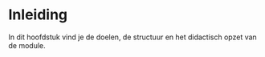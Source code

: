 # Inleiding {#inleiding}

In dit hoofdstuk vind je de doelen, de structuur en het didactisch opzet van de module.

